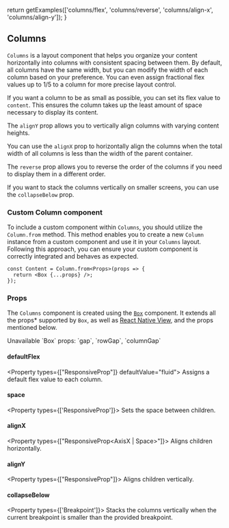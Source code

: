 

  return getExamples(['columns/flex', 'columns/reverse', 'columns/align-x', 'columns/align-y']);
}

## Columns

`Columns` is a layout component that helps you organize your content horizontally into columns with consistent spacing between them. By default, all columns have the same width, but you can modify the width of each column based on your preference. You can even assign fractional flex values up to 1/5 to a column for more precise layout control. 

<Example title="Flex" example="columns/flex" />

If you want a column to be as small as possible, you can set its flex value to `content`. This ensures the column takes up the least amount of space necessary to display its content. 

The `alignY` prop allows you to vertically align columns with varying content heights. 

<Example title="AlignY" example="columns/align-y" />

You can use the `alignX` prop to horizontally align the columns when the total width of all columns is less than the width of the parent container. 

<Example title="AlignX" example="columns/align-x" />

The `reverse` prop allows you to reverse the order of the columns if you need to display them in a different order.

<Example title="Reverse" example="columns/reverse" expandable={false} />

If you want to stack the columns vertically on smaller screens, you can use the `collapseBelow` prop.

### Custom Column component

To include a custom component within `Columns`, you should utilize the `Column.from` method. This method enables you to create a new `Column` instance from a custom component and use it in your `Columns` layout. Following this approach, you can ensure your custom component is correctly integrated and behaves as expected.

```tsx
const Content = Column.from<Props>(props => {
  return <Box {...props} />;
});
```

### Props

The `Columns` component is created using the [`Box`](/docs/components/box) component. It extends all the props* supported by `Box`, as well as [React Native View](https://reactnative.dev/docs/view#props), and the props mentioned below.

<Callout type="info" emoji="*">
  Unavailable `Box` props: `gap`, `rowGap`, `columnGap`
</Callout>

#### defaultFlex

<Property types={["ResponsiveProp<Flex>"]} defaultValue="fluid">
  Assigns a default flex value to each column.
</Property>

#### space

<Property types={['ResponsiveProp<number>']}>
  Sets the space between children.
</Property>

#### alignX

<Property types={["ResponsiveProp<AxisX | Space>"]}>
  Aligns children horizontally.
</Property>

#### alignY

<Property types={["ResponsiveProp<AxisY>"]}>
  Aligns children vertically.
</Property>

#### collapseBelow

<Property types={['Breakpoint']}>
  Stacks the columns vertically when the current breakpoint is smaller than the provided breakpoint.
</Property>


